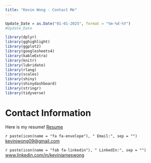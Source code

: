 ```yaml
---
title: "Kevin Wong - Contact Me"
---
```


```r
Update_Date = as.Date("01-01-2025", format = "%m-%d-%Y")
#Update_Date

library(dplyr)
library(gghighlight)
library(ggplot2)
library(googlesheets4)
library(kableExtra)
library(knitr)
library(lubridate)
library(rlang)
library(scales)
library(shiny)
library(shinydashboard)
library(stringr)
library(tidyverse)
```

<style>
.left {
  text-align: left;
}
</style>

# Contact Information

Here is my resume! [Resume](files/Resume_Wong_20250101.pdf){target="_blank"}

<p class="left">
`r paste(icon(name = "fa fa-envelope"), " Email:", sep = "")` <kevinjwong09@gmail.com>
</p>

<p class="left">
`r paste(icon(name = "fab fa-linkedin"), " LinkedIn:", sep = "")` [www.linkedin.com/in/kevinjameswong](https://www.linkedin.com/in/kevinjameswong/){target="_blank"}
</p>

<!--
<p class="left">
`r icon(name = "fab fa-square-github")` GitHub: [www.github.com/kevinjameswong](https://www.github.com/kevinjameswong){target="_blank"}
</p>
-->

